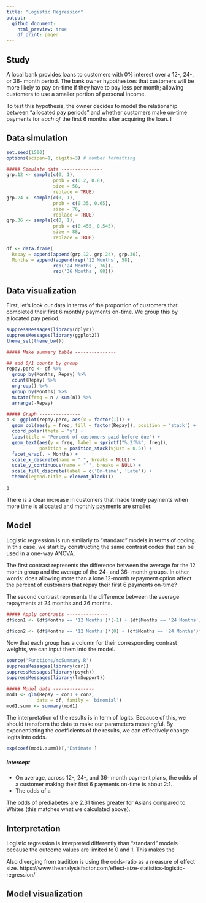 ```yaml
---
title: "Logistic Regression"
output:
  github_document:
    html_preview: true
    df_print: paged
---
```


## Study
A local bank provides loans to customers with 0% interest over a 12-, 24-, or 36- month period. The bank owner hypothesizes that customers will be more likely to pay on-time if they have to pay less per month; allowing customers to use a smaller portion of personal income. 

To test this hypothesis, the owner decides to model the relationship between "allocated pay periods" and whether customers make on-time payments for <i>each of</i> the first 6 months after acquiring the loan. I

## Data simulation
```r
set.seed(1500)
options(scipen=1, digits=3) # number formatting

##### Simulate data ---------------
grp.12 <- sample(c(0, 1), 
                 prob = c(0.2, 0.8),
                 size = 58,
                 replace = TRUE)
grp.24 <- sample(c(0, 1), 
                 prob = c(0.35, 0.65),
                 size = 76,
                 replace = TRUE)
grp.36 <- sample(c(0, 1), 
                 prob = c(0.455, 0.545),
                 size = 88,
                 replace = TRUE)

df <- data.frame(
  Repay = append(append(grp.12, grp.24), grp.36),
  Months = append(append(rep('12 Months', 58), 
                 rep('24 Months', 76)),
                 rep('36 Months', 88)))
```

## Data visualization
First, let's look our data in terms of the proportion of customers that completed their first 6 monthly payments on-time. We group this by allocated pay period.

```r
suppressMessages(library(dplyr))
suppressMessages(library(ggplot2))
theme_set(theme_bw())

##### Make summary table ---------------

## add 0/1 counts by group
repay.perc <- df %>%
  group_by(Months, Repay) %>%
  count(Repay) %>%
  ungroup() %>%
  group_by(Months) %>%
  mutate(freq = n / sum(n)) %>%
  arrange(-Repay)

##### Graph ---------------
p <- ggplot(repay.perc, aes(x = factor(1))) +
  geom_col(aes(y = freq, fill = factor(Repay)), position = 'stack') +
  coord_polar(theta = "y") +
  labs(title = 'Percent of customers paid before due') +
  geom_text(aes(y = freq, label = sprintf("%.2f%%", freq)),
            position = position_stack(vjust = 0.5)) +
  facet_wrap(. ~ Months) +
  scale_x_discrete(name = " ", breaks = NULL) +
  scale_y_continuous(name = " ", breaks = NULL) +
  scale_fill_discrete(label = c('On-time', 'Late')) +
  theme(legend.title = element_blank())

p

```
There is a clear increase in customers that made timely payments when more time is allocated and monthly payments are smaller.

## Model
Logistic regression is run similarly to "standard" models in terms of coding. In this case, we start by constructing the same contrast codes that can be used in a one-way ANOVA. 

The first contrast represents the difference between the average for the 12 month group and the average of the 24- and 36- month groups. In other words: does allowing more than a lone 12-month repayment option affect the percent of customers that repay their first 6 payments on-time? 

The second contrast represents the difference between the average repayments at 24 months and 36 months.
```r
##### Apply contrasts ---------------
df$con1 <- (df$Months == '12 Months')*(-1) + (df$Months == '24 Months')*(0.5) + (df$Months == '36 Months')*(0.5)

df$con2 <- (df$Months == '12 Months')*(0) + (df$Months == '24 Months')*(-0.5) + (df$Months == '36 Months')*(0.5)
```

Now that each group has a column for their corresponding contrast weights, we can input them into the model.

```r
source('Functions/mcSummary.R')
suppressMessages(library(car))
suppressMessages(library(psych))
suppressMessages(library(lmSupport))

##### Model data ---------------
mod1 <- glm(Repay ~ con1 + con2, 
           data = df, family = 'binomial')
mod1.summ <- summary(mod1)
```

The interpretation of the results is in term of logits. Because of this, we should transform the data to make our parameters meaningful. By exponentiating the coefficients of the results, we can effectively change logits into odds.

```r
exp(coef(mod1.summ))[,'Estimate']
```

##### Intercept
* On average, across 12-, 24-, and 36- month payment plans, the odds of a customer making their first 6 payments on-time is about 2:1. 
* The odds of a

The odds of prediabetes are 2.31 times greater for Asians compared to Whites (this matches what we calculated above). 

## Interpretation
Logistic regression is interpreted differently than "standard" models because the outcome values are limited to 0 and 1. This makes the 

Also diverging from tradition is using the odds-ratio as a measure of effect size. https://www.theanalysisfactor.com/effect-size-statistics-logistic-regression/

## Model visualization
